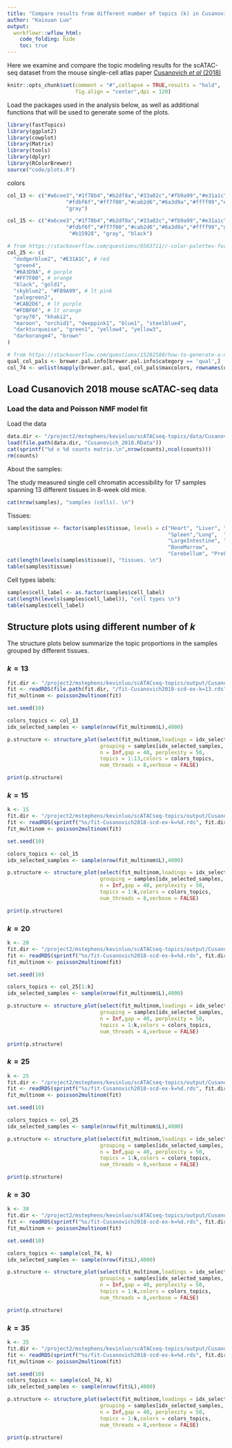 ```yaml
---
title: "Compare results from different number of topics (k) in Cusanovich2018 data"
author: "Kaixuan Luo"
output:
  workflowr::wflow_html:
    code_folding: hide
    toc: true
---
```


Here we examine and compare the topic modeling results for the 
scATAC-seq dataset from the mouse single-cell atlas paper 
[Cusanovich *et al* (2018)](scATACseq_data_Cusanovich2018.html)

```r
knitr::opts_chunk$set(comment = "#",collapse = TRUE,results = "hold",
                      fig.align = "center",dpi = 120)
```

Load the packages used in the analysis below, as well as additional
functions that will be used to generate some of the plots.

```r
library(fastTopics)
library(ggplot2)
library(cowplot)
library(Matrix)
library(tools)
library(dplyr)
library(RColorBrewer)
source("code/plots.R")
```

colors
```r
col_13 <- c("#a6cee3","#1f78b4","#b2df8a","#33a02c","#fb9a99","#e31a1c",
                   "#fdbf6f","#ff7f00","#cab2d6","#6a3d9a","#ffff99","#b15928",
                   "gray")

col_15 <- c("#a6cee3","#1f78b4","#b2df8a","#33a02c","#fb9a99","#e31a1c",
                   "#fdbf6f","#ff7f00","#cab2d6","#6a3d9a","#ffff99","gold1",
                    "#b15928", "gray", "black")

# from https://stackoverflow.com/questions/9563711/r-color-palettes-for-many-data-classes/41230685#41230685
col_25 <- c(
  "dodgerblue2", "#E31A1C", # red
  "green4",
  "#6A3D9A", # purple
  "#FF7F00", # orange
  "black", "gold1",
  "skyblue2", "#FB9A99", # lt pink
  "palegreen2",
  "#CAB2D6", # lt purple
  "#FDBF6F", # lt orange
  "gray70", "khaki2",
  "maroon", "orchid1", "deeppink1", "blue1", "steelblue4",
  "darkturquoise", "green1", "yellow4", "yellow3",
  "darkorange4", "brown"
)

# from https://stackoverflow.com/questions/15282580/how-to-generate-a-number-of-most-distinctive-colors-in-r
qual_col_pals <- brewer.pal.info[brewer.pal.info$category == 'qual',]
col_74 <- unlist(mapply(brewer.pal, qual_col_pals$maxcolors, rownames(qual_col_pals)))

```

## Load Cusanovich 2018 mouse scATAC-seq data

### Load the data and Poisson NMF model fit
Load the data
```r
data.dir <- "/project2/mstephens/kevinluo/scATACseq-topics/data/Cusanovich_2018/processed_data/"
load(file.path(data.dir, "Cusanovich_2018.RData"))
cat(sprintf("%d x %d counts matrix.\n",nrow(counts),ncol(counts)))
rm(counts)
```

About the samples:

The study measured single cell chromatin accessibility for 17 samples 
spanning 13 different tissues in 8-week old mice.
```r
cat(nrow(samples), "samples (cells). \n")
```

Tissues:
```r
samples$tissue <- factor(samples$tissue, levels = c("Heart", "Liver", "Thymus", 
                                                    "Spleen","Lung",  "Kidney", 
                                                    "LargeIntestine", "SmallIntestine", "Testes", 
                                                    "BoneMarrow", 
                                                    "Cerebellum", "PreFrontalCortex", "WholeBrain"))
cat(length(levels(samples$tissue)), "tissues. \n")
table(samples$tissue)
```

Cell types labels:
```r
samples$cell_label <- as.factor(samples$cell_label)
cat(length(levels(samples$cell_label)), "cell types \n")
table(samples$cell_label)
```

## Structure plots using different number of $k$

The structure plots below summarize the topic proportions in the samples grouped by different tissues.

### $k = 13$
```r
fit.dir <- "/project2/mstephens/kevinluo/scATACseq-topics/output/Cusanovich_2018"
fit <- readRDS(file.path(fit.dir, "/fit-Cusanovich2018-scd-ex-k=13.rds"))$fit
fit_multinom <- poisson2multinom(fit)
```

```r
set.seed(10)

colors_topics <- col_13
idx_selected_samples <- sample(nrow(fit_multinom$L),4000)

p.structure <- structure_plot(select(fit_multinom,loadings = idx_selected_samples),
                              grouping = samples[idx_selected_samples, "tissue"],
                              n = Inf,gap = 40, perplexity = 50,
                              topics = 1:13,colors = colors_topics,
                              num_threads = 8,verbose = FALSE)

print(p.structure)
```

### $k = 15$
```r
k <- 15
fit.dir <- "/project2/mstephens/kevinluo/scATACseq-topics/output/Cusanovich_2018"
fit <- readRDS(sprintf("%s/fit-Cusanovich2018-scd-ex-k=%d.rds", fit.dir, k))$fit
fit_multinom <- poisson2multinom(fit)
```

```r
set.seed(10)

colors_topics <- col_15
idx_selected_samples <- sample(nrow(fit_multinom$L),4000)

p.structure <- structure_plot(select(fit_multinom,loadings = idx_selected_samples),
                              grouping = samples[idx_selected_samples, "tissue"],
                              n = Inf,gap = 40, perplexity = 50,
                              topics = 1:k,colors = colors_topics,
                              num_threads = 8,verbose = FALSE)

print(p.structure)
```

### $k = 20$
```r
k <- 20
fit.dir <- "/project2/mstephens/kevinluo/scATACseq-topics/output/Cusanovich_2018"
fit <- readRDS(sprintf("%s/fit-Cusanovich2018-scd-ex-k=%d.rds", fit.dir, k))$fit
fit_multinom <- poisson2multinom(fit)
```

```r
set.seed(10)

colors_topics <- col_25[1:k]
idx_selected_samples <- sample(nrow(fit_multinom$L),4000)

p.structure <- structure_plot(select(fit_multinom,loadings = idx_selected_samples),
                              grouping = samples[idx_selected_samples, "tissue"],
                              n = Inf,gap = 40, perplexity = 50,
                              topics = 1:k,colors = colors_topics,
                              num_threads = 8,verbose = FALSE)

print(p.structure)
```

### $k = 25$
```r
k <- 25
fit.dir <- "/project2/mstephens/kevinluo/scATACseq-topics/output/Cusanovich_2018"
fit <- readRDS(sprintf("%s/fit-Cusanovich2018-scd-ex-k=%d.rds", fit.dir, k))$fit
fit_multinom <- poisson2multinom(fit)
```

```r
set.seed(10)

colors_topics <- col_25
idx_selected_samples <- sample(nrow(fit_multinom$L),4000)

p.structure <- structure_plot(select(fit_multinom,loadings = idx_selected_samples),
                              grouping = samples[idx_selected_samples, "tissue"],
                              n = Inf,gap = 40, perplexity = 50,
                              topics = 1:k,colors = colors_topics,
                              num_threads = 8,verbose = FALSE)

print(p.structure)
```

### $k = 30$
```r
k <- 30
fit.dir <- "/project2/mstephens/kevinluo/scATACseq-topics/output/Cusanovich_2018"
fit <- readRDS(sprintf("%s/fit-Cusanovich2018-scd-ex-k=%d.rds", fit.dir, k))$fit
fit_multinom <- poisson2multinom(fit)
```

```r
set.seed(10)

colors_topics <- sample(col_74, k)
idx_selected_samples <- sample(nrow(fit$L),4000)

p.structure <- structure_plot(select(fit_multinom,loadings = idx_selected_samples),
                              grouping = samples[idx_selected_samples, "tissue"],
                              n = Inf,gap = 40, perplexity = 50,
                              topics = 1:k,colors = colors_topics,
                              num_threads = 8,verbose = FALSE)

print(p.structure)
```

### $k = 35$
```r
k <- 35
fit.dir <- "/project2/mstephens/kevinluo/scATACseq-topics/output/Cusanovich_2018"
fit <- readRDS(sprintf("%s/fit-Cusanovich2018-scd-ex-k=%d.rds", fit.dir, k))$fit
fit_multinom <- poisson2multinom(fit)
```

```r
set.seed(10)
colors_topics <- sample(col_74, k)
idx_selected_samples <- sample(nrow(fit$L),4000)

p.structure <- structure_plot(select(fit_multinom,loadings = idx_selected_samples),
                              grouping = samples[idx_selected_samples, "tissue"],
                              n = Inf,gap = 40, perplexity = 50,
                              topics = 1:k,colors = colors_topics,
                              num_threads = 8,verbose = FALSE)

print(p.structure)
```


